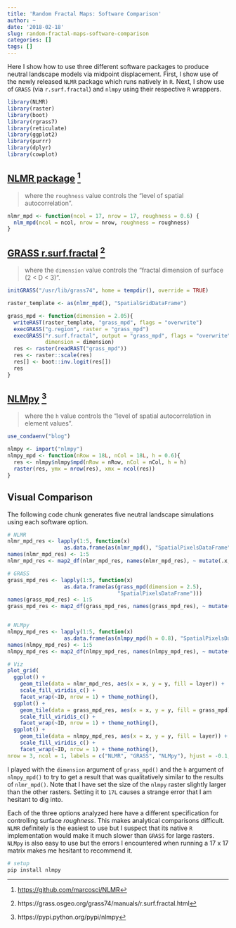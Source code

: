 ```yaml
---
title: 'Random Fractal Maps: Software Comparison'
author: ~
date: '2018-02-18'
slug: random-fractal-maps-software-comparison
categories: []
tags: []
---
```


Here I show how to use three different software packages to produce neutral landscape models via midpoint displacement. First, I show use of the newly released `NLMR` package which runs natively in `R`. Next, I show use of `GRASS` (via `r.surf.fractal`) and `nlmpy` using their respective `R` wrappers.

```r
library(NLMR)
library(raster)
library(boot)
library(rgrass7)
library(reticulate)
library(ggplot2)
library(purrr)
library(dplyr)
library(cowplot)
```

## [NLMR package](https://github.com/marcosci/NLMR) [^1] 

> where the `roughness` value controls the "level of spatial autocorrelation". 

```r
nlmr_mpd <- function(ncol = 17, nrow = 17, roughness = 0.6) {
  nlm_mpd(ncol = ncol, nrow = nrow, roughness = roughness)
}
```

## [GRASS r.surf.fractal](https://grass.osgeo.org/grass74/manuals/r.surf.fractal.html) [^2]

> where the `dimension` value controls the "fractal dimension of surface (2 < D < 3)".

```r
initGRASS("/usr/lib/grass74", home = tempdir(), override = TRUE)

raster_template <- as(nlmr_mpd(), "SpatialGridDataFrame")

grass_mpd <- function(dimension = 2.05){
  writeRAST(raster_template, "grass_mpd", flags = "overwrite")
  execGRASS("g.region", raster = "grass_mpd")
  execGRASS("r.surf.fractal", output = "grass_mpd", flags = "overwrite", 
            dimension = dimension)
  res <- raster(readRAST("grass_mpd"))
  res <- raster::scale(res)
  res[] <- boot::inv.logit(res[])
  res
}
```

## [NLMpy](https://pypi.python.org/pypi/nlmpy) [^3]

> where the `h` value controls the "level of spatial autocorrelation in element values".

```r
use_condaenv("blog")
```

```r
nlmpy <- import("nlmpy")
nlmpy_mpd <- function(nRow = 18L, nCol = 18L, h = 0.6){
  res <- nlmpy$nlmpy$mpd(nRow = nRow, nCol = nCol, h = h)
  raster(res, ymx = nrow(res), xmx = ncol(res))
}
```

## Visual Comparison

The following code chunk generates five neutral landscape simulations using each software option.

```r
# NLMR
nlmr_mpd_res <- lapply(1:5, function(x) 
                  as.data.frame(as(nlmr_mpd(), "SpatialPixelsDataFrame")))
names(nlmr_mpd_res) <- 1:5
nlmr_mpd_res <- map2_df(nlmr_mpd_res, names(nlmr_mpd_res), ~ mutate(.x, ID = .y))

# GRASS
grass_mpd_res <- lapply(1:5, function(x) 
                  as.data.frame(as(grass_mpd(dimension = 2.5),
                                   "SpatialPixelsDataFrame")))
names(grass_mpd_res) <- 1:5
grass_mpd_res <- map2_df(grass_mpd_res, names(grass_mpd_res), ~ mutate(.x, ID = .y))


# NLMpy
nlmpy_mpd_res <- lapply(1:5, function(x) 
                  as.data.frame(as(nlmpy_mpd(h = 0.8), "SpatialPixelsDataFrame")))
names(nlmpy_mpd_res) <- 1:5
nlmpy_mpd_res <- map2_df(nlmpy_mpd_res, names(nlmpy_mpd_res), ~ mutate(.x, ID = .y))

# Viz
plot_grid(
  ggplot() + 
    geom_tile(data = nlmr_mpd_res, aes(x = x, y = y, fill = layer)) + 
    scale_fill_viridis_c() + 
    facet_wrap(~ID, nrow = 1) + theme_nothing(),
  ggplot() + 
    geom_tile(data = grass_mpd_res, aes(x = x, y = y, fill = grass_mpd)) + 
    scale_fill_viridis_c() + 
    facet_wrap(~ID, nrow = 1) + theme_nothing(),
  ggplot() + 
    geom_tile(data = nlmpy_mpd_res, aes(x = x, y = y, fill = layer)) + 
    scale_fill_viridis_c() + 
    facet_wrap(~ID, nrow = 1) + theme_nothing(), 
nrow = 3, ncol = 1, labels = c("NLMR", "GRASS", "NLMpy"), hjust = -0.1, vjust = 2)
```

I played with the `dimension` argument of `grass_mpd()` and the `h` argument of `nlmpy_mpd()` to try to get a result that was qualitatively similar to the results of `nlmr_mpd()`. Note that I have set the size of the `nlmpy` raster slightly larger than the other rasters. Setting it to `17L` causes a strange error that I am hesitant to dig into. 

Each of the three options analyzed here have a different specification for controlling  surface _roughness_. This makes analytical comparisons difficult. `NLMR` definitely is the easiest to use but I suspect that its native `R` implementation would make it much slower than `GRASS` for large rasters. `NLMpy` is also easy to use but the errors I encountered when running a 17 x 17 matrix makes me hesitant to recommend it.

```bash
# setup
pip install nlmpy
```

[^1]: [https://github.com/marcosci/NLMR](https://github.com/marcosci/NLMR)
[^2]: https://grass.osgeo.org/grass74/manuals/r.surf.fractal.html
[^3]: https://pypi.python.org/pypi/nlmpy
